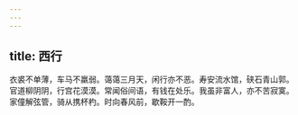 ```yaml
---
---
---
```

title: 西行
---



衣裘不单薄，车马不羸弱。蔼蔼三月天，闲行亦不恶。寿安流水馆，硖石青山郭。官道柳阴阴，行宫花漠漠。常闻俗间语，有钱在处乐。我虽非富人，亦不苦寂寞。家僮解弦管，骑从携杯杓。时向春风前，歇鞍开一酌。
